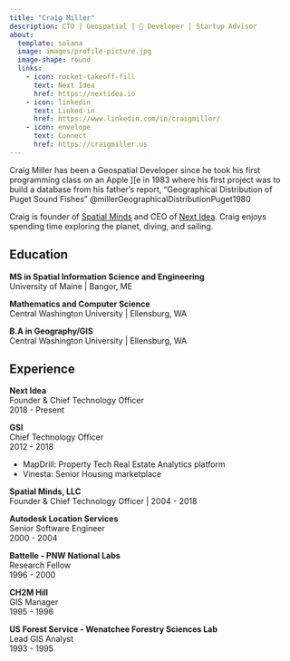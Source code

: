```yaml
---
title: "Craig Miller"
description: CTO | Geospatial |  Developer | Startup Advisor
about:
  template: solana
  image: images/profile-picture.jpg
  image-shape: round
  links:
    - icon: rocket-takeoff-fill
      text: Next Idea
      href: https://nextidea.io
    - icon: linkedin
      text: Linked-in
      href: https://www.linkedin.com/in/craigmiller/
    - icon: envelope
      text: Connect
      href: https://craigmiller.us
---
```

Craig Miller has been a Geospatial Developer since he took his first programming class on an Apple ][e in 1983 where his first project was to build a database from his father's report, "Geographical Distribution of Puget Sound Fishes" @millerGeographicalDistributionPuget1980

Craig is founder of [Spatial Minds](https://spatialminds.com) and CEO of [Next Idea](https://nextidea.io).  Craig enjoys spending time exploring the planet, diving, and sailing.

## Education

**MS in Spatial Information Science and Engineering**\
University of Maine | Bangor, ME

**Mathematics and Computer Science**\
Central Washington University | Ellensburg, WA

**B.A in Geography/GIS**\
Central Washington University | Ellensburg, WA

## Experience

**Next Idea**\
Founder & Chief Technology Officer\
2018 - Present

**GSI**\
Chief Technology Officer\
2012 - 2018

- MapDrill: Property Tech Real Estate Analytics platform
- Vinesta:  Senior Housing marketplace

**Spatial Minds, LLC**\
Founder & Chief Technology Officer | 2004 - 2018

**Autodesk Location Services**\
Senior Software Engineer\
2000 - 2004

**Battelle - PNW National Labs**\
Research Fellow\
1996 - 2000

**CH2M Hill**\
GIS Manager\
1995 - 1996

**US Forest Service - Wenatchee Forestry Sciences Lab**\
Lead GIS Analyst\
1993 - 1995